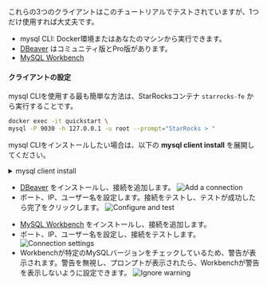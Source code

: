 
これらの3つのクライアントはこのチュートリアルでテストされていますが、1つだけ使用すれば大丈夫です。

- mysql CLI: Docker環境またはあなたのマシンから実行できます。
- [DBeaver](https://dbeaver.io/download/) はコミュニティ版とPro版があります。
- [MySQL Workbench](https://dev.mysql.com/downloads/workbench/)

#### クライアントの設定

<Tabs groupId="client">
<TabItem value="mysqlCLI" label="mysql CLI" default>

mysql CLIを使用する最も簡単な方法は、StarRocksコンテナ `starrocks-fe` から実行することです。

```bash
docker exec -it quickstart \
mysql -P 9030 -h 127.0.0.1 -u root --prompt="StarRocks > "
```

mysql CLIをインストールしたい場合は、以下の **mysql client install** を展開してください。

<details>

<summary>mysql client install</summary>

- macOS: Homebrewを使用していてMySQL Serverが不要な場合、`brew install mysql` を実行してCLIをインストールします。
- Linux: `mysql` クライアントのためにリポジトリシステムを確認してください。例えば、`yum install mariadb`。
- Microsoft Windows: [MySQL Community Server](https://dev.mysql.com/downloads/mysql/) をインストールし、提供されたクライアントを実行するか、WSLから `mysql` を実行します。

</details>

</TabItem>

<TabItem value="DBeaver" label="DBeaver" >

- [DBeaver](https://dbeaver.io/download/) をインストールし、接続を追加します。
![Add a connection](./DBeaver-1.png)
- ポート、IP、ユーザー名を設定します。接続をテストし、テストが成功したら完了をクリックします。
![Configure and test](./DBeaver-2.png)

</TabItem>
<TabItem value="MySQLWorkbench" label="MySQL Workbench">

- [MySQL Workbench](https://dev.mysql.com/downloads/workbench/) をインストールし、接続を追加します。
- ポート、IP、ユーザー名を設定し、接続をテストします。
![Connection settings](./Workbench-1.png)
- Workbenchが特定のMySQLバージョンをチェックしているため、警告が表示されます。警告を無視し、プロンプトが表示されたら、Workbenchが警告を表示しないように設定できます。
![Ignore warning](./Workbench-2.png)
</TabItem>

</Tabs>